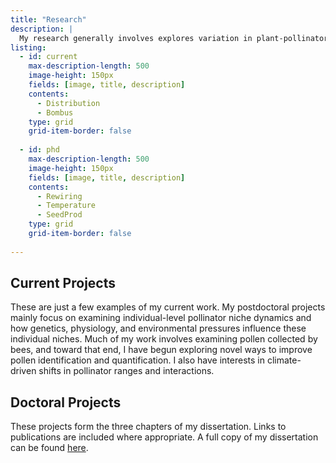 ```yaml
---
title: "Research"
description: |
  My research generally involves explores variation in plant-pollinator interaction patterns, looking at the drivers and consequences of such variation. Most of my work involves empirical data collected in the field, often at the Rocky Mountain Biological Laboratory. I also utilize pollen DNA metabarcoding for much of my current work and am dabbling in species distribution modeling.
listing:
  - id: current
    max-description-length: 500
    image-height: 150px
    fields: [image, title, description]
    contents: 
      - Distribution
      - Bombus
    type: grid
    grid-item-border: false
  
  - id: phd
    max-description-length: 500
    image-height: 150px
    fields: [image, title, description]
    contents: 
      - Rewiring
      - Temperature
      - SeedProd
    type: grid
    grid-item-border: false
    
---
```


## Current Projects

These are just a few examples of my current work. My postdoctoral projects mainly focus on examining individual-level pollinator niche dynamics and how genetics, physiology, and environmental pressures influence these individual niches. Much of my work involves examining pollen collected by bees, and toward that end, I have begun exploring novel ways to improve pollen identification and quantification. I also have interests in climate-driven shifts in pollinator ranges and interactions.

::: {#current}
:::

## Doctoral Projects

These projects form the three chapters of my dissertation. Links to publications are included where appropriate. A full copy of my dissertation can be found [here](https://digital.lib.washington.edu/researchworks/bitstream/handle/1773/50709/Arrowsmith_washington_0250E_26069.pdf?sequence=1).

::: {#phd}
:::





